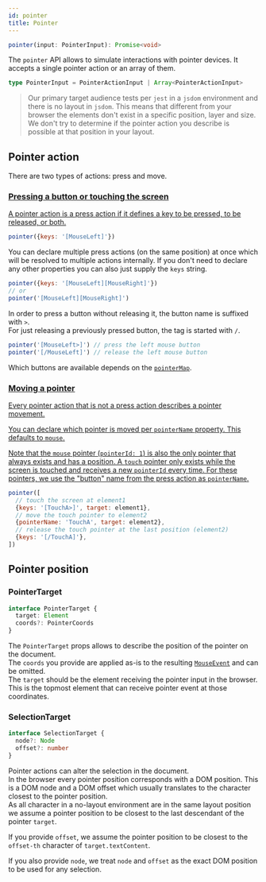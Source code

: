 ```yaml
---
id: pointer
title: Pointer
---
```


```ts
pointer(input: PointerInput): Promise<void>
```

The `pointer` API allows to simulate interactions with pointer devices. It
accepts a single pointer action or an array of them.

```ts
type PointerInput = PointerActionInput | Array<PointerActionInput>
```

> Our primary target audience tests per `jest` in a `jsdom` environment and there
is no layout in `jsdom`. This means that different from your browser the
elements don't exist in a specific position, layer and size.  
We don't try to determine if the pointer action you describe is possible at that
position in your layout.

## Pointer action

There are two types of actions: press and move.

### <a name="press" href="#"/>Pressing a button or touching the screen

A pointer action is a press action if it defines a key to be pressed, to be
released, or both.

```js
pointer({keys: '[MouseLeft]'})
```

You can declare multiple press actions (on the same position) at once which will
be resolved to multiple actions internally. If you don't need to declare any
other properties you can also just supply the `keys` string.

```js
pointer({keys: '[MouseLeft][MouseRight]'})
// or
pointer('[MouseLeft][MouseRight]')
```

In order to press a button without releasing it, the button name is suffixed with
`>`.  
For just releasing a previously pressed button, the tag is started with `/`.

```js
pointer('[MouseLeft>]') // press the left mouse button
pointer('[/MouseLeft]') // release the left mouse button
```

Which buttons are available depends on the [`pointerMap`](options#pointermap).

### <a name="move" href="#"/>Moving a pointer

Every pointer action that is not a press action describes a pointer movement.

You can declare which pointer is moved per `pointerName` property. This defaults
to `mouse`.

Note that the `mouse` pointer (`pointerId: 1`) is also the only pointer that
always exists and has a position. A `touch` pointer only exists while the screen
is touched and receives a new `pointerId` every time. For these pointers, we use
the "button" name from the press action as `pointerName`.

```js
pointer([
  // touch the screen at element1
  {keys: '[TouchA>]', target: element1},
  // move the touch pointer to element2
  {pointerName: 'TouchA', target: element2},
  // release the touch pointer at the last position (element2)
  {keys: '[/TouchA]'},
])
```

## Pointer position

### PointerTarget

```ts
interface PointerTarget {
  target: Element
  coords?: PointerCoords
}
```

The `PointerTarget` props allows to describe the position of the pointer on the
document.  
The `coords` you provide are applied as-is to the resulting
[`MouseEvent`](https://developer.mozilla.org/en-US/docs/Web/API/MouseEvent) and
can be omitted.  
The `target` should be the element receiving the pointer input in the browser.
This is the topmost element that can receive pointer event at those coordinates.

### SelectionTarget

```ts
interface SelectionTarget {
  node?: Node
  offset?: number
}
```

Pointer actions can alter the selection in the document.  
In the browser every pointer position corresponds with a DOM position. This is a
DOM node and a DOM offset which usually translates to the character closest to
the pointer position.  
As all character in a no-layout environment are in the same layout position we
assume a pointer position to be closest to the last descendant of the pointer
`target`.

If you provide `offset`, we assume the pointer position to be closest to the
`offset-th` character of `target.textContent`.

If you also provide `node`, we treat `node` and `offset` as the exact DOM
position to be used for any selection.
